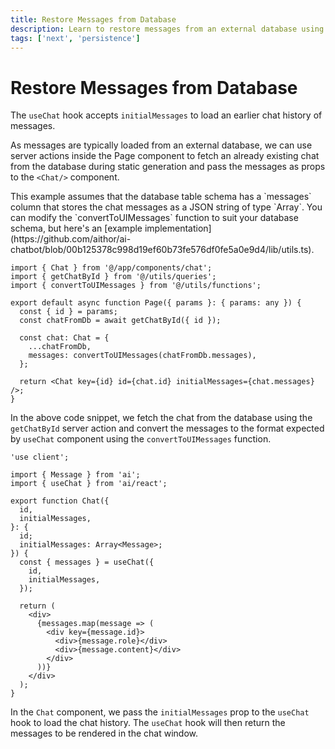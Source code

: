 ```yaml
---
title: Restore Messages from Database
description: Learn to restore messages from an external database using the AI SDK and Next.js
tags: ['next', 'persistence']
---
```


# Restore Messages from Database

The `useChat` hook accepts `initialMessages` to load an earlier chat history of messages.

As messages are typically loaded from an external database, we can use server actions inside the Page component to fetch an already existing chat from the database during static generation and pass the messages as props to the `<Chat/>` component.

<Note>
This example assumes that the database table schema has a `messages` column that stores the chat messages as a JSON string of type `Array<CoreMessage>`. You can modify the `convertToUIMessages` function to suit your database schema, but here's an [example implementation](https://github.com/aithor/ai-chatbot/blob/00b125378c998d19ef60b73fe576df0fe5a0e9d4/lib/utils.ts).
</Note>

```tsx filename="@/app/chat/[id]/page.tsx"
import { Chat } from '@/app/components/chat';
import { getChatById } from '@/utils/queries';
import { convertToUIMessages } from '@/utils/functions';

export default async function Page({ params }: { params: any }) {
  const { id } = params;
  const chatFromDb = await getChatById({ id });

  const chat: Chat = {
    ...chatFromDb,
    messages: convertToUIMessages(chatFromDb.messages),
  };

  return <Chat key={id} id={chat.id} initialMessages={chat.messages} />;
}
```

In the above code snippet, we fetch the chat from the database using the `getChatById` server action and convert the messages to the format expected by `useChat` component using the `convertToUIMessages` function.

```tsx filename="@/app/components/chat.tsx"
'use client';

import { Message } from 'ai';
import { useChat } from 'ai/react';

export function Chat({
  id,
  initialMessages,
}: {
  id;
  initialMessages: Array<Message>;
}) {
  const { messages } = useChat({
    id,
    initialMessages,
  });

  return (
    <div>
      {messages.map(message => (
        <div key={message.id}>
          <div>{message.role}</div>
          <div>{message.content}</div>
        </div>
      ))}
    </div>
  );
}
```

In the `Chat` component, we pass the `initialMessages` prop to the `useChat` hook to load the chat history. The `useChat` hook will then return the messages to be rendered in the chat window.
